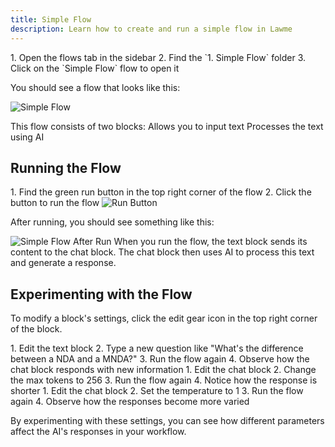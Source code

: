 ```yaml
---
title: Simple Flow
description: Learn how to create and run a simple flow in Lawme
---
```


<Steps>
  1. Open the flows tab in the sidebar
  2. Find the `1. Simple Flow` folder
  3. Click on the `Simple Flow` flow to open it
</Steps>

You should see a flow that looks like this:

<Frame>
  <img src="./assets/simple-flow-start.png" alt="Simple Flow" />
</Frame>

This flow consists of two blocks:
<CardGroup cols={2}>
  <Card title="Text Block" icon="paragraph">
    Allows you to input text
  </Card>
  <Card title="Chat Block" icon="comments">
    Processes the text using AI
  </Card>
</CardGroup>

## Running the Flow

<Steps>
  1. Find the green run button in the top right corner of the flow
  2. Click the button to run the flow
</Steps>

<Frame>
  <img src="./assets/run-button.png" alt="Run Button" />
</Frame>

After running, you should see something like this:

<Frame>
  <img src="./assets/simple-flow-after-run.png" alt="Simple Flow After Run" />
</Frame>

<Callout type="info">
  When you run the flow, the text block sends its content to the chat block. The chat block then uses AI to process this text and generate a response.
</Callout>

## Experimenting with the Flow

To modify a block's settings, click the edit gear icon in the top right corner of the block.

<Accordion title="Try These Experiments">
  <AccordionItem title="Change the Question">
    1. Edit the text block
    2. Type a new question like "What's the difference between a NDA and a MNDA?"
    3. Run the flow again
    4. Observe how the chat block responds with new information
  </AccordionItem>
  <AccordionItem title="Adjust Max Tokens">
    1. Edit the chat block
    2. Change the max tokens to 256
    3. Run the flow again
    4. Notice how the response is shorter
  </AccordionItem>
  <AccordionItem title="Modify Temperature">
    1. Edit the chat block
    2. Set the temperature to 1
    3. Run the flow again
    4. Observe how the responses become more varied
  </AccordionItem>
</Accordion>

By experimenting with these settings, you can see how different parameters affect the AI's responses in your workflow.